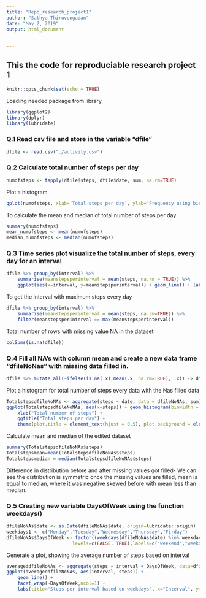 ---
title: "Repo_research_project1"
author: "Sathya Thiruvengadam"
date: "May 2, 2019"
output: html_document
    
    
---

## This the code for reproduciable research project 1

```{r setup, include=FALSE}
knitr::opts_chunk$set(echo = TRUE)
```

Loading needed package from library
```{r libini}
library(ggplot2)
library(dplyr)
library(lubridate)
```

### Q.1 Read csv file and store in the variable "dfile"

```{r rdfile}
dfile <- read.csv("./activity.csv")
```


### Q.2 Calculate total number of steps per day

```{r numofsteps}
numofsteps <- tapply(dfile$steps, dfile$date, sum, na.rm=TRUE)
```

Plot a histogram

```{r Numofsteps}
qplot(numofsteps, xlab='Total steps per day', ylab='Frequency using binwith 500', binwidth=500)
```

To calculate the mean and median of total number of steps per day
```{r meanmedian}
summary(numofsteps)
mean_numofsteps <- mean(numofsteps)
median_numofsteps <- median(numofsteps)
```

### Q.3 Time series plot visualize the total number of steps, every day for an interval
```{r Avgstepsperinterval}
dfile %>% group_by(interval) %>%
    summarise(meanstepsperinterval = mean(steps, na.rm = TRUE)) %>%
    ggplot(aes(x=interval, y=meanstepsperinterval)) + geom_line() + labs(title = "Average steps per interval", x="Interval", y = "Avg steps") + theme(plot.title = element_text(hjust=0.5), plot.background = element_rect("aquamarine1"))
```

To get the interval with maximum steps every day
```{r maxstepsinterval}
dfile %>% group_by(interval) %>%
    summarise(meanstepsperinterval = mean(steps, na.rm=TRUE)) %>%
    filter(meanstepsperinterval == max(meanstepsperinterval)) 
```

Total number of rows with missing value NA in the dataset
```{r detectNAs}
colSums(is.na(dfile))
```

### Q.4 Fill all NA's with column mean and create a new data frame "dfileNoNas" with missing data filled in.
```{r NAfillmean}
dfile %>% mutate_all(~ifelse(is.na(.x),mean(.x, na.rm=TRUE), .x)) -> dfileNoNAs
```

Plot a histogram for total number of steps every data with the Nas filled data
``` {r NumofstepsNoNAs}
TotalstepsdfileNoNAs <- aggregate(steps ~ date, data = dfileNoNAs, sum)
ggplot(TotalstepsdfileNoNAs, aes(x=steps)) + geom_histogram(binwidth = 500) +
    xlab("Total number of steps") +
    ggtitle("Total steps per day") +
    theme(plot.title = element_text(hjust = 0.5), plot.background = element_rect("aquamarine1"))
```

Calculate mean and median of the edited dataset
```{r meanmed}
summary(TotalstepsdfileNoNAs$steps)
Totalstepsmean=mean(TotalstepsdfileNoNAs$steps)
Totalstepsmedian = median(TotalstepsdfileNoNAs$steps)
```

Difference in distribution before and after missing values got filled-
We can see the distribution is symmetric once the missing values are filled,
mean is equal to median, where it was negative skewed before with mean less than median.

### Q.5 Creating new variable DaysOfWeek using the function weekdays()
```{r detdaysofweek}
dfileNoNAs$date <- as.Date(dfileNoNAs$date, origin=lubridate::origin)
weekdays1 <- c("Monday","Tuesday","Wednesday","Thursday","Firday")
dfileNoNAs$DaysOfWeek <- factor((weekdays(dfileNoNAs$date) %in% weekdays1), 
                        levels=c(FALSE, TRUE),labels=c('weekend',"weekday"))
```

Generate a plot, showing the average number of steps based on interval
```{r Totalstepsbydaysofweek}
averageddfileNoNAs <- aggregate(steps ~ interval + DaysOfWeek, data=dfileNoNAs, mean)
ggplot(averageddfileNoNAs, aes(interval, steps)) + 
    geom_line() +
    facet_wrap(~DaysOfWeek,ncol=1) +
    labs(title="Steps per interval based on weekdays", x="Interval", y="Average number of steps")+ theme(plot.title = element_text(hjust=0.5), plot.background = element_rect("aquamarine1"))
```